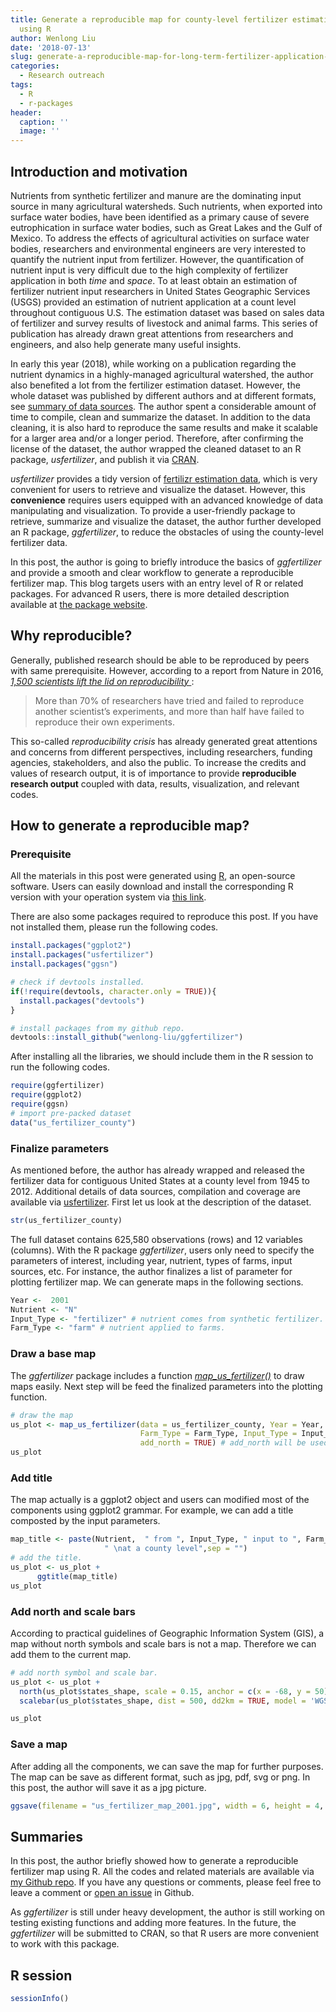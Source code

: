 ```yaml
---
title: Generate a reproducible map for county-level fertilizer estimation data in U.S.A.
  using R
author: Wenlong Liu
date: '2018-07-13'
slug: generate-a-reproducible-map-for-long-term-fertilizer-application-in-u-s-a-using-r
categories:
  - Research outreach
tags:
  - R
  - r-packages
header:
  caption: ''
  image: ''
---
```


## Introduction and motivation

Nutrients from synthetic fertilizer and manure are the dominating input source in many agricultural watersheds.  Such nutrients, when exported into surface water bodies, have been identified as a primary cause of severe eutrophication in surface water bodies, such as Great Lakes and the Gulf of Mexico.  To address the effects of agricultural activities on surface water bodies, researchers and environmental engineers are very interested to quantify the nutrient input from fertilizer.  However, the quantification of nutrient input is very difficult due to the high complexity of fertilizer application in both *time* and *space*.  To at least obtain an estimation of fertilizer nutrient input researchers in United States Geographic Services (USGS) provided an estimation of nutrient application at a count level throughout contiguous U.S. The estimation dataset was based on sales data of fertilizer and survey results of livestock and animal farms.  This series of publication has already drawn great attentions from researchers and engineers, and also help generate many useful insights.

In early this year (2018), while working on a publication regarding the nutrient dynamics in a highly-managed agricultural watershed, the author also benefited a lot from the fertilizer estimation dataset.  However, the whole dataset was published by different authors and at different formats, see [summary of data sources](https://wenlong-liu.github.io/usfertilizer/articles/Data_sources_and_cleaning.html).  The author spent a considerable amount of time to compile, clean and summarize the dataset.  In addition to the data cleaning, it is also hard to reproduce the same results and make it scalable for a larger area and/or a longer period.  Therefore, after confirming the license of the dataset, the author wrapped the cleaned dataset to an R package, *usfertilizer*, and publish it via [CRAN](https://cran.r-project.org/web/packages/usfertilizer/index.html).  

*usfertilizer* provides a tidy version of [fertilizr estimation data](https://wenlong-liu.github.io/usfertilizer/reference/us_fertilizer_county.html), which is very convenient for users to retrieve and visualize the dataset.  However, this **convenience** requires users equipped with an advanced knowledge of data manipulating and visualization.  To provide a user-friendly package to retrieve, summarize and visualize the dataset, the author further developed an R package, *ggfertilizer*, to reduce the obstacles of using the county-level fertilizer data.  

In this post, the author is going to briefly introduce the basics of *ggfertilizer* and provide a smooth and clear workflow to generate a reproducible fertilizer map.  This blog targets users with an entry level of R or related packages.  For advanced R users, there is more detailed description available at [the package website](https://wenlong-liu.github.io/ggfertilizer/).

## Why reproducible?

Generally, published research should be able to be reproduced by peers with same prerequisite. However, according to a report from Nature in 2016, [*1,500 scientists lift the lid on reproducibility
*](https://www.nature.com/news/1-500-scientists-lift-the-lid-on-reproducibility-1.19970):

> More than 70% of researchers have tried and failed to reproduce another scientist's experiments, and more than half have failed to reproduce their own experiments. 

This so-called *reproducibility crisis* has already generated great attentions and concerns from different perspectives, including researchers, funding agencies, stakeholders, and also the public.  To increase the credits and values of research output, it is of importance to provide **reproducible research output** coupled with data, results, visualization, and  relevant codes.   

## How to generate a reproducible map?

### Prerequisite

All the materials in this post were generated using [R](https://www.r-project.org/), an open-source software.  Users can easily download and install the corresponding R version with your operation system via [this link](https://cloud.r-project.org/).

There are also some packages required to reproduce this post.  If you have not installed them, please run the following codes.

```r
install.packages("ggplot2")
install.packages("usfertilizer")
install.packages("ggsn")

# check if devtools installed.
if(!require(devtools, character.only = TRUE)){
  install.packages("devtools")
}

# install packages from my github repo.
devtools::install_github("wenlong-liu/ggfertilizer")
```

After installing all the libraries, we should include them in the R session to run the following codes.

```r
require(ggfertilizer)
require(ggplot2)
require(ggsn)
# import pre-packed dataset
data("us_fertilizer_county")
```

### Finalize parameters

As mentioned before, the author has already wrapped and released the fertilizer data for contiguous United States at a county level from 1945 to 2012.  Additional details of data sources, compilation and coverage are available via [usfertilizer](https://wenlong-liu.github.io/usfertilizer/articles/Data_sources_and_cleaning.html).  First let us look at the description of the dataset.

```r
str(us_fertilizer_county)
```

The full dataset contains 625,580 observations (rows) and 12 variables (columns).  With the R package *ggfertilizer*, users only need to specify the parameters of interest, including year, nutrient, types of farms, input sources, etc.  For instance, the author finalizes a list of parameter for plotting fertilizer map. We can generate maps in the following sections.

```r
Year <-  2001
Nutrient <- "N"
Input_Type <- "fertilizer" # nutrient comes from synthetic fertilizer.
Farm_Type <- "farm" # nutrient applied to farms.
```

### Draw a base map

The *ggfertilizer* package includes a function [*map_us_fertilizer()*](https://wenlong-liu.github.io/ggfertilizer/reference/map_us_fertilizer.html) to draw maps easily. Next step will be feed the finalized parameters into the plotting function.

```r
# draw the map
us_plot <- map_us_fertilizer(data = us_fertilizer_county, Year = Year, Nutrient = Nutrient,
                             Farm_Type = Farm_Type, Input_Type = Input_Type, 
                             add_north = TRUE) # add_north will be used in further sections.
us_plot
```

### Add title 

The map actually is a ggplot2 object and users can modified most of the components using ggplot2 grammar.  For example, we can add a title composted by the input parameters.

```r
map_title <- paste(Nutrient,  " from ", Input_Type, " input to ", Farm_Type, " in the year of ",Year,
                     " \nat a county level",sep = "")
# add the title.
us_plot <- us_plot +
      ggtitle(map_title)
us_plot
```



### Add north and scale bars

According to practical guidelines of Geographic Information System (GIS), a map without north symbols and scale bars is not a map.  Therefore we can add them to the current map. 
```r
# add north symbol and scale bar.
us_plot <- us_plot +
  north(us_plot$states_shape, scale = 0.15, anchor = c(x = -68, y = 50) ) +
  scalebar(us_plot$states_shape, dist = 500, dd2km = TRUE, model = 'WGS84', st.size = 2)

us_plot
```

### Save a map

After adding all the components, we can save the map for further purposes.  The map can be save as different format, such as jpg, pdf, svg or png.  In this post, the author will save it as a jpg picture.

```r
ggsave(filename = "us_fertilizer_map_2001.jpg", width = 6, height = 4, units = "in")
```

## Summaries 

In this post, the author briefly showed how to generate a reproducible fertilizer map using R. All the codes and related materials are available via [my Github repo](https://github.com/wenlong-liu/wenlong-website/tree/master/content/post).  If you have any questions or comments, please feel free to leave a comment or [open an issue](https://github.com/wenlong-liu/ggfertilizer/issues) in Github. 

As *ggfertilizer* is still under heavy development, the author is still working on testing existing functions and adding more features.  In the future, the *ggfertilizer* will be submitted to CRAN, so that R users are more convenient to work with this package.

## R session

```r
sessionInfo()
```

